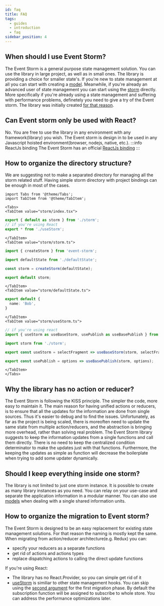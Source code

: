 ```yaml
---
id: faq
title: FAQ
tags:
  - guides
  - introduction
  - faq
sidebar_position: 4
---
```


## When should I use Event Storm?
The Event Storm is a general purpose state management solution. You can use the library in large project, as well as in small ones. The library is providing a choice for smaller state's. If you're new to state management at all you can start with creating a [model](/docs/api-reference/model). Meanwhile, if you're already an advanced user of state management you can start using the [storm](docs/api-reference/storm) directly.
More specifically if you're already using a state management and suffering with performance problems, definetely you need to give a try of the Event storm. The library was initially created [for that reason](/docs/motivation).

## Can Event storm only be used with React?
No. You are free to use the library in any environment with any framework(library) you wish. The Event storm is design in to be used in any Javascript hoisted environment(browser, nodejs, native, etc.).
:::info ReactJs binding
The Event Storm has an official [ReactJs binding](/docs/bindings/react/overview)
:::

## How to organize the directory structure?
We are suggesting not to make a separated directory for managing all the storm related stuff. Having simple storm directory with project bindings can be enough in most of the cases.
```mdx-code-block
import Tabs from '@theme/Tabs';
import TabItem from '@theme/TabItem';

<Tabs>
<TabItem value="storm/index.tsx">
```

```typescript
export { default as storm } from './storm';
// if you're using React
export * from './useStorm';
```

```mdx-code-block
</TabItem>
<TabItem value="storm/storm.ts">
```

````typescript
import { createStorm } from 'event-storm';

import defaultState from './defaultState';

const storm = createStorm(defaultState);

export default storm;

````

```mdx-code-block
</TabItem>
<TabItem value="storm/defaultState.ts">
```
```typescript
export default {
  name: 'Bob',
}
```

```mdx-code-block
</TabItem>
<TabItem value="storm/useStorm.ts">
```

```typescript
// if you're using react
import { useStorm as useBaseStorm, usePublish as useBasePublish } from 'react-event-storm';

import storm from './storm';

export const useStorm = selectFragment => useBaseStorm(storm, selectFragment);

export const usePublish = options => useBasePublish(storm, options);
```
```mdx-code-block
</TabItem>
</Tabs>
```

## Why the library has no action or reducer?
The Event Storm is following the KISS principle. The simpler the code, more easy to maintain it. The main reason for having unified actions or reducers, is to ensure that all the updates for the information are done from single sources. Thus it's easier to debug and to find the issues. Unfortunately, as far as the project is being scaled, there is moreoften need to update the same state from multiple action/reducers, and the abstraction is bringing more overhead, rather than solving real problem.
The Event Storm library suggests to keep the information updates from a single functions and call them directly. There is no need to keep the centralized condition determinator to make the updates just with that functions. Furthermore, the keeping the updates as simple as function will decrease the boilerplate when trying to add some updater dynamically.

## Should I keep everything inside one storm?
The library is not limited to just one storm instance. It is possible to create as many library instances as you need. You can relay on your use-case and separate the application information in a modular manner. You can also use [models](/docs/api-reference/model) when dealing with a single shared information units.

## How to organize the migration to Event storm?
The Event Storm is designed to be an easy replacement for existing state management solutions. For that reason the naming is mostly kept the same. When migrating from action/reducer architecture(e.g. Redux) you can:
- specify your reducers as a separate functions
- get rid of actions and actions types
- replace dispatching actions to calling the direct update functions

If you're using React:
- The library has no React.Provider, so you can simple get rid of it
- [useStorm](/docs/bindings/react/api-reference/useStorm) is similiar to other state management hooks. You can skip using the [second argument](/docs/bindings/react/api-reference/useStorm#tselectfragment) for the first migration phase. By default the subscription function will be assigned to subscribe to whole store. You can address the performance optimizations later.
